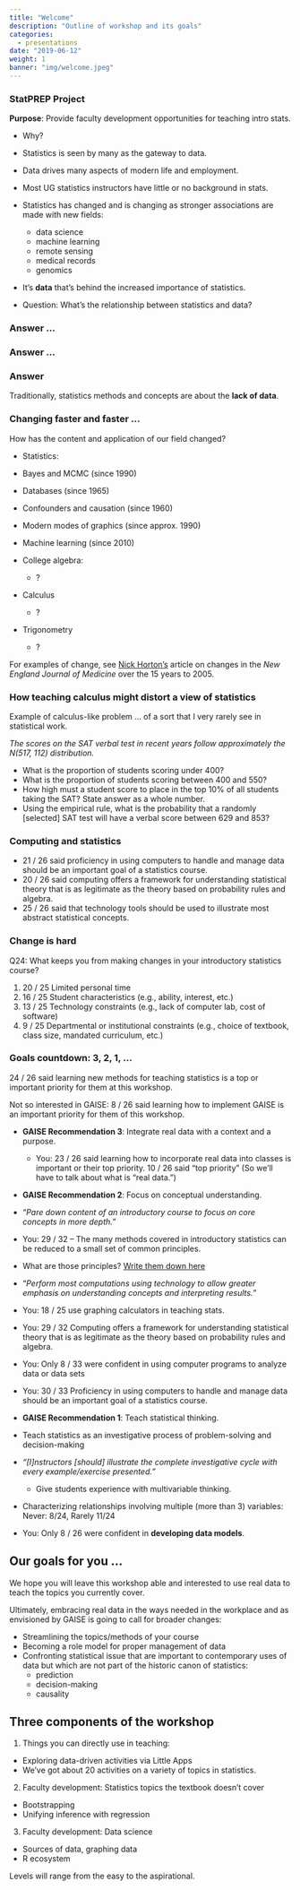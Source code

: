 ```yaml
---
title: "Welcome"
description: "Outline of workshop and its goals"
categories:
  - presentations
date: "2019-06-12"
weight: 1
banner: "img/welcome.jpeg"
---
```


### StatPREP Project

**Purpose**: Provide faculty development opportunities for teaching intro stats.

* Why? 

- Statistics is seen by many as the gateway to data.
- Data drives many aspects of modern life and employment.
- Most UG statistics instructors have little or no background in stats.
- Statistics has changed and is changing as stronger associations are made with new fields:
    * data science
    * machine learning
    * remote sensing
    * medical records
    * genomics

* It's **data** that's behind the increased importance of statistics.

* Question: What's the relationship between statistics and data?

### Answer ...

### Answer ...

### Answer

Traditionally, statistics methods and concepts are about the **lack of data**. 



### Changing faster and faster ... 

How has the content and application of our field changed?
  
* Statistics:
  
- Bayes and MCMC (since 1990)
- Databases (since 1965)
- Confounders and causation (since 1960)
- Modern modes of graphics (since approx. 1990)
- Machine learning (since 2010)

* College algebra:
  
    - ?
  
* Calculus

    - ?
  
* Trigonometry

    - ?
  
For examples of change, see [Nick Horton's](http://www.math.smith.edu/~nhorton/doctor.pdf) article on changes in the *New England Journal of Medicine* over the 15 years to 2005.
    
### How teaching calculus might distort a view of statistics

Example of calculus-like problem ... of a sort that I very rarely see in statistical work.

*The scores on the SAT verbal test in recent years follow approximately the N(517, 112) distribution.*

- What is the proportion of students scoring under 400? 
- What is the proportion of students scoring between 400 and 550? 
- How high must a student score to place in the top 10% of all students taking the SAT? State answer as a whole number. 
- Using the empirical rule, what is the probability that a randomly [selected] SAT test will have a verbal score between 629 and 853?
    
    
### Computing and statistics

- 21 / 26 said proficiency in using computers to handle and manage data should be an important goal of a statistics course.
- 20 / 26 said computing offers a framework for understanding statistical theory that is as legitimate as the theory based on probability rules and algebra.
- 25 / 26 said that technology tools should be used to illustrate most abstract statistical concepts.
    
### Change is hard

Q24: What keeps you from making changes in your introductory statistics course?


1. 20 / 25 Limited personal time 
2. 16 / 25 Student characteristics (e.g., ability, interest, etc.) 
3. 13 / 25 Technology constraints (e.g., lack of computer lab, cost of software) 
4. 9 / 25 Departmental or institutional constraints (e.g., choice of textbook, class size, mandated curriculum, etc.)  

   
### Goals countdown: 3, 2, 1, ...

24 / 26 said learning new methods for teaching statistics is a top or important priority for them at this workshop.

Not so interested in GAISE: 8 / 26 said learning how to implement GAISE is an important priority for them of this workshop.

- **GAISE Recommendation 3**: Integrate real data with a context and a purpose.
    - You: 23 / 26 said learning how to incorporate real data into classes is important or their top priority. 10 / 26 said "top priority" (So we'll have to talk about what is "real data.")

- **GAISE Recommendation 2**: Focus on conceptual understanding.
* "*Pare down content of an introductory course to focus on core concepts in more depth.*"
- You: 29 / 32 -- The many methods covered in introductory statistics can be reduced to a small set of common principles.
* What are those principles? [Write them down here](https://docs.google.com/document/d/12rFpIZnr6abpkpfbRD-GFixI3T-vuX8zvYAUd-2WBu4/edit?usp=sharing)

* "*Perform most computations using technology to allow greater emphasis on understanding concepts and interpreting results.*"

- You: 18 / 25 use graphing calculators in teaching stats. 
- You: 29 / 32 Computing offers a framework for understanding statistical theory that is as legitimate as the theory based on probability rules and algebra.
- You: Only 8 / 33 were confident in using computer programs to analyze data or data sets
- You: 30 / 33 Proficiency in using computers to handle and manage data should be an important goal of a statistics course.

- **GAISE Recommendation 1**: Teach statistical thinking.

- Teach statistics as an investigative process of problem-solving and decision-making
* *"[I]nstructors [should] illustrate the complete investigative cycle with every example/exercise presented."*
  
  - Give students experience with multivariable thinking.
- Characterizing relationships involving multiple (more than 3) variables:
  Never: 8/24, Rarely 11/24
- You: Only 8 / 26 were confident in **developing data models**.

## Our goals for you ...

We hope you will leave this workshop able and interested to use real data to teach the topics you currently cover.

Ultimately, embracing real data in the ways needed in the workplace and as envisioned by GAISE is going to call for broader changes:
  
- Streamlining the topics/methods of your course
- Becoming a role model for proper management of data
- Confronting statistical issue that are important to contemporary uses of data but which are not part of the historic canon of statistics:
    - prediction
    - decision-making
    - causality

## Three components of the workshop

1. Things you can directly use in teaching:
  - Exploring data-driven activities via Little Apps
- We've got about 20 activities on a variety of topics in statistics. 
2. Faculty development: Statistics topics the textbook doesn't cover
- Bootstrapping
- Unifying inference with regression
3. Faculty development: Data science
- Sources of data, graphing data
- R ecosystem

Levels will range from the easy to the aspirational.
